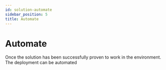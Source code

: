 ```yaml
---
id: solution-automate
sidebar_position: 5
title: Automate
---
```


# Automate
Once the solution has been successfully proven to work in the environment. The deployment can be automated

